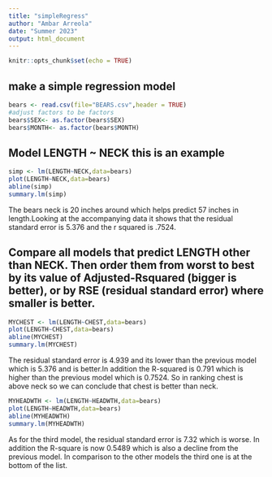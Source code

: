 ```yaml
---
title: "simpleRegress"
author: "Ambar Arreola"
date: "Summer 2023"
output: html_document
---
```


```r
knitr::opts_chunk$set(echo = TRUE)
```

## make a simple regression model

```r
bears <- read.csv(file="BEARS.csv",header = TRUE)
#adjust factors to be factors
bears$SEX<- as.factor(bears$SEX)
bears$MONTH<- as.factor(bears$MONTH)
```

## Model LENGTH ~ NECK  this is an example  

```r
simp <- lm(LENGTH~NECK,data=bears)
plot(LENGTH~NECK,data=bears)
abline(simp)
summary.lm(simp)
```

The bears neck is 20 inches around which helps predict 57 inches in length.Looking at the accompanying data it shows that the residual standard error is 5.376 and the r squared is .7524.



## Compare all models that predict LENGTH other than NECK. Then order them from worst to best by its value of Adjusted-Rsquared (bigger is better), or by RSE (residual standard error) where smaller is better. 



```r
MYCHEST <- lm(LENGTH~CHEST,data=bears)
plot(LENGTH~CHEST,data=bears)
abline(MYCHEST)
summary.lm(MYCHEST)
```

The residual standard error is 4.939 and its lower than the previous model which is 5.376 and is better.In addition the R-squared is 0.791 which is higher than the previous model which is  0.7524. So in ranking chest is above neck so we can conclude that chest is better than neck.


```r
MYHEADWTH <- lm(LENGTH~HEADWTH,data=bears)
plot(LENGTH~HEADWTH,data=bears)
abline(MYHEADWTH)
summary.lm(MYHEADWTH)
```

As for the third model, the residual standard error is 7.32 which is worse. In addition the R-square is now 0.5489 which is also a decline from the previous model. In comparison to the other models the third one is at the bottom of the list. 

